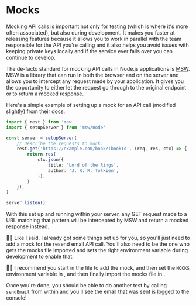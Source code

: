 # Mocks

Mocking API calls is important not only for testing (which is where it's more
often associated), but also during development. It makes you faster at releasing
features because it allows you to work in parallel with the team responsible
for the API you're calling and it also helps you avoid issues with keeping
private keys locally and if the service ever falls over you can continue to
develop.

The de-facto standard for mocking API calls in Node.js applications is
[MSW](https://mswjs.io/). MSW is a library that can run in both the browser and
on the server and allows you to intercept any request made by your application.
It gives you the opportunity to either let the request go through to the
original endpoint or to return a mocked response.

Here's a simple example of setting up a mock for an API call (modified slightly)
from their docs:

```ts
import { rest } from 'msw'
import { setupServer } from 'msw/node'

const server = setupServer(
	// Describe the requests to mock.
	rest.get('https://example.com/book/:bookId', (req, res, ctx) => {
		return res(
			ctx.json({
				title: 'Lord of the Rings',
				author: 'J. R. R. Tolkien',
			}),
		)
	}),
)

server.listen()
```

With this set up and running within your server, any GET request made to a URL
matching that pattern will be intercepted by MSW and return a mocked response
instead.

🧝‍♂️ Like I said, I already got some things set up for you, so you'll just need to
add a mock for the resend email API call. You'll also need to be the one who
gets the mocks file imported and sets the right environment variable during
development to enable that.

👨‍💼 I recommend you start in the <InlineFile file="tests/mocks/index.ts" /> file
to add the mock, and then set the `MOCKS` environment variable
in <InlineFile file="server/dev-server.js" />, and then finally import the mocks
file in <InlineFile file="index.js" />.

Once you're done, you should be able to do another test by calling `sendEmail`
from within <InlineFile file="app/utils/email.server.ts" /> and you'll see the
email that was sent is logged to the console!
